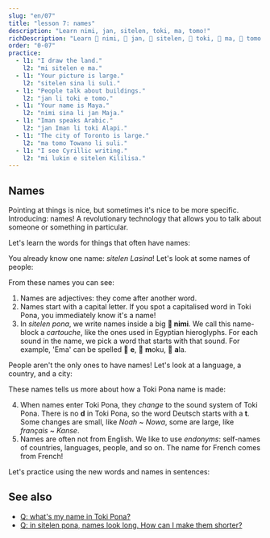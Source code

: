 ```yaml
---
slug: "en/07"
title: "lesson 7: names"
description: "Learn nimi, jan, sitelen, toki, ma, tomo!"
richDescription: "Learn 󱥂 nimi, 󱤑 jan, 󱥠 sitelen, 󱥬 toki, 󱤰 ma, 󱥭 tomo!"
order: "0-07"
practice:
  - l1: "I draw the land."
    l2: "mi sitelen e ma."
  - l1: "Your picture is large."
    l2: "sitelen sina li suli."
  - l1: "People talk about buildings."
    l2: "jan li toki e tomo."
  - l1: "Your name is Maya."
    l2: "nimi sina li jan Maja."
  - l1: "Iman speaks Arabic."
    l2: "jan Iman li toki Alapi."
  - l1: "The city of Toronto is large."
    l2: "ma tomo Towano li suli."
  - l1: "I see Cyrillic writing."
    l2: "mi lukin e sitelen Kililisa."
---
```



## Names

Pointing at things is nice, but sometimes it's nice to be more specific. Introducing: names! A revolutionary technology that allows you to talk about someone or something in particular.

Let's learn the words for things that often have names:

<List>
  <Word sl="nimi" m="name, word" />
  <Word sl="jan" m="person" />
  <Word sl="sitelen" m="image, writing; to draw, to write" />
  <Word sl="toki" m="speech, language; to talk, to speak" />
  <Word sl="ma" m="land, country" />
  <Word sl="tomo" m="building, room, home" />
</List>

You already know one name: _sitelen Lasina_! Let's look at some names of people:

<List>
  <Sentence sl="jan Nowa" m="person named Noah (from English 'Noah')" />
  <Sentence sl="jan Ema" m="person named Emma (from English 'Emma')" />
</List>

From these names you can see:

1. Names are adjectives: they come after another word.
2. Names start with a capital letter. If you spot a capitalised word in Toki Pona, you immediately know it's a name!
3. In _sitelen pona_, we write names inside a big **󱥂 nimi**. We call this name-block a _cartouche_, like the ones used in Egyptian hieroglyphs. For each sound in the name, we pick a word that starts with that sound. For example, 'Ema' can be spelled 󱤉 **e**, 󱤶 **m**oku, 󱤂 **a**la. 

People aren't the only ones to have names! Let's look at a language, a country, and a city:

<List>
  <Sentence
    sl="toki Kanse"
    m="language named French (from French 'français')"
  />
  <Sentence sl="ma Tosi" m="land named Germany (from German 'Deutsch')" />
  <Sentence
    sl="ma tomo Loma"
    m="land of buildings named Rome (from Latin 'Rōma')"
  />
</List>

These names tells us more about how a Toki Pona name is made:

4. When names enter Toki Pona, they _change_ to the sound system of Toki Pona. There is no **d** in Toki Pona, so the word Deutsch starts with a **t**. Some changes are small, like _Noah_ ~ _Nowa_, some are large, like _français_ ~ _Kanse_.
5. Names are often not from English. We like to use _endonyms_: self-names of countries, languages, people, and so on. The name for French comes from French!

Let's practice using the new words and names in sentences:

<List>
  <Sentence sl="waso li lukin e ma." m="The bird looks at the land." />
  <Sentence sl="jan li toki e tomo." m="People speak about a house." />
  <Sentence sl="jan pona li toki pona." m="Pleasant people speak well." />
  <Sentence sl="nimi ona li jan Kenta." m="His name is Kenta." />
  <Sentence sl="jan Sunita li sitelen e pipi." m="Sunita draws a bug." />
  <Sentence sl="jan Nina li toki Kanse." m="Nina speaks French." />
  <Sentence sl="jan Ema li sona pona e ma Tosi." m="Emma knows Germany well." />
</List>

<Practice exercises={frontmatter.practice} client:only="react" />

## See also
* [Q: what's my name in Toki Pona?](en/more/make-a-name)
* [Q: in sitelen pona, names look long. How can I make them shorter?](en/more/simpler-cartouches)
